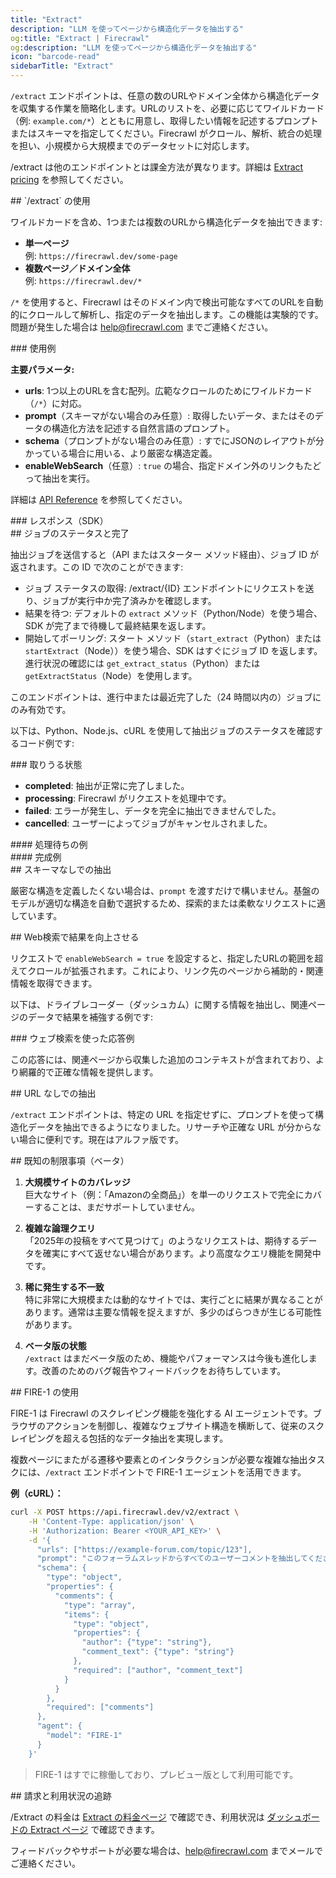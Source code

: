 ```yaml
---
title: "Extract"
description: "LLM を使ってページから構造化データを抽出する"
og:title: "Extract | Firecrawl"
og:description: "LLM を使ってページから構造化データを抽出する"
icon: "barcode-read"
sidebarTitle: "Extract"
---
```



`/extract` エンドポイントは、任意の数のURLやドメイン全体から構造化データを収集する作業を簡略化します。URLのリストを、必要に応じてワイルドカード（例: `example.com/*`）とともに用意し、取得したい情報を記述するプロンプトまたはスキーマを指定してください。Firecrawl がクロール、解析、統合の処理を担い、小規模から大規模までのデータセットに対応します。

<Info>/extract は他のエンドポイントとは課金方法が異なります。詳細は [Extract pricing](https://www.firecrawl.dev/extract#pricing) を参照してください。</Info>


<div id="using-extract">
  ## `/extract` の使用
</div>

ワイルドカードを含め、1つまたは複数のURLから構造化データを抽出できます:

- **単一ページ**  
  例: `https://firecrawl.dev/some-page`
- **複数ページ／ドメイン全体**  
  例: `https://firecrawl.dev/*`

`/*` を使用すると、Firecrawl はそのドメイン内で検出可能なすべてのURLを自動的にクロールして解析し、指定のデータを抽出します。この機能は実験的です。問題が発生した場合は [help@firecrawl.com](mailto:help@firecrawl.com) までご連絡ください。

<div id="example-usage">
  ### 使用例
</div>

<CodeGroup>

<ExtractPython />
<ExtractNode />
<ExtractCURL />

</CodeGroup>

**主要パラメータ:**

- **urls**: 1つ以上のURLを含む配列。広範なクロールのためにワイルドカード（`/*`）に対応。
- **prompt**（スキーマがない場合のみ任意）: 取得したいデータ、またはそのデータの構造化方法を記述する自然言語のプロンプト。
- **schema**（プロンプトがない場合のみ任意）: すでにJSONのレイアウトが分かっている場合に用いる、より厳密な構造定義。
- **enableWebSearch**（任意）: `true` の場合、指定ドメイン外のリンクもたどって抽出を実行。

詳細は [API Reference](https://docs.firecrawl.dev/api-reference/endpoint/extract) を参照してください。

<div id="response-sdks">
  ### レスポンス（SDK）
</div>

<ExtractOutput />

<div id="job-status-and-completion">
  ## ジョブのステータスと完了
</div>

抽出ジョブを送信すると（API またはスターター メソッド経由）、ジョブ ID が返されます。この ID で次のことができます:

- ジョブ ステータスの取得: /extract/{ID} エンドポイントにリクエストを送り、ジョブが実行中か完了済みかを確認します。
- 結果を待つ: デフォルトの `extract` メソッド（Python/Node）を使う場合、SDK が完了まで待機して最終結果を返します。
- 開始してポーリング: スタート メソッド（`start_extract`（Python）または `startExtract`（Node））を使う場合、SDK はすぐにジョブ ID を返します。進行状況の確認には `get_extract_status`（Python）または `getExtractStatus`（Node）を使用します。

<Note>
  このエンドポイントは、進行中または最近完了した（24 時間以内の）ジョブにのみ有効です。
</Note>

以下は、Python、Node.js、cURL を使用して抽出ジョブのステータスを確認するコード例です:

<CodeGroup>

<CheckExtractJobPython />
<CheckExtractJobJS />
<CheckExtractJobCURL />

</CodeGroup>

<div id="possible-states">
  ### 取りうる状態
</div>

- **completed**: 抽出が正常に完了しました。
- **processing**: Firecrawl がリクエストを処理中です。
- **failed**: エラーが発生し、データを完全に抽出できませんでした。
- **cancelled**: ユーザーによってジョブがキャンセルされました。

<div id="pending-example">
  #### 処理待ちの例
</div>

<ExtractStatusPending />

<div id="completed-example">
  #### 完成例
</div>

<ExtractStatusDone />

<div id="extracting-without-a-schema">
  ## スキーマなしでの抽出
</div>

厳密な構造を定義したくない場合は、`prompt` を渡すだけで構いません。基盤のモデルが適切な構造を自動で選択するため、探索的または柔軟なリクエストに適しています。

<CodeGroup>

<ExtractNoSchemaPython />
<ExtractNoSchemaJS />
<ExtractNoSchemaCURL />

</CodeGroup>

<ExtractNoSchemaOutput />

<div id="improving-results-with-web-search">
  ## Web検索で結果を向上させる
</div>

リクエストで `enableWebSearch = true` を設定すると、指定したURLの範囲を超えてクロールが拡張されます。これにより、リンク先のページから補助的・関連情報を取得できます。

以下は、ドライブレコーダー（ダッシュカム）に関する情報を抽出し、関連ページのデータで結果を補強する例です:

<CodeGroup>

<ExtractWebSearchPython />
<ExtractWebSearchJS />
<ExtractWebSearchCURL />

</CodeGroup>

<div id="example-response-with-web-search">
  ### ウェブ検索を使った応答例
</div>

<ExtractWebSearchOutput />

この応答には、関連ページから収集した追加のコンテキストが含まれており、より網羅的で正確な情報を提供します。

<div id="extracting-without-urls">
  ## URL なしでの抽出
</div>

`/extract` エンドポイントは、特定の URL を指定せずに、プロンプトを使って構造化データを抽出できるようになりました。リサーチや正確な URL が分からない場合に便利です。現在はアルファ版です。

<CodeGroup>

<ExtractWithoutURLsPython />
<ExtractWithoutURLsJS />
<ExtractWithoutURLsCURL />

</CodeGroup>

<div id="known-limitations-beta">
  ## 既知の制限事項（ベータ）
</div>

1. **大規模サイトのカバレッジ**  
   巨大なサイト（例：「Amazonの全商品」）を単一のリクエストで完全にカバーすることは、まだサポートしていません。

2. **複雑な論理クエリ**  
   「2025年の投稿をすべて見つけて」のようなリクエストは、期待するデータを確実にすべて返せない場合があります。より高度なクエリ機能を開発中です。

3. **稀に発生する不一致**  
   特に非常に大規模または動的なサイトでは、実行ごとに結果が異なることがあります。通常は主要な情報を捉えますが、多少のばらつきが生じる可能性があります。

4. **ベータ版の状態**  
   `/extract` はまだベータ版のため、機能やパフォーマンスは今後も進化します。改善のためのバグ報告やフィードバックをお待ちしています。

<div id="using-fire-1">
  ## FIRE-1 の使用
</div>

FIRE-1 は Firecrawl のスクレイピング機能を強化する AI エージェントです。ブラウザのアクションを制御し、複雑なウェブサイト構造を横断して、従来のスクレイピングを超える包括的なデータ抽出を実現します。

複数ページにまたがる遷移や要素とのインタラクションが必要な複雑な抽出タスクには、`/extract` エンドポイントで FIRE-1 エージェントを活用できます。

**例（cURL）：**

```bash
curl -X POST https://api.firecrawl.dev/v2/extract \
    -H 'Content-Type: application/json' \
    -H 'Authorization: Bearer <YOUR_API_KEY>' \
    -d '{
      "urls": ["https://example-forum.com/topic/123"],
      "prompt": "このフォーラムスレッドからすべてのユーザーコメントを抽出してください。",
      "schema": {
        "type": "object",
        "properties": {
          "comments": {
            "type": "array",
            "items": {
              "type": "object",
              "properties": {
                "author": {"type": "string"},
                "comment_text": {"type": "string"}
              },
              "required": ["author", "comment_text"]
            }
          }
        },
        "required": ["comments"]
      },
      "agent": {
        "model": "FIRE-1"
      }
    }'
```

> FIRE-1 はすでに稼働しており、プレビュー版として利用可能です。


<div id="billing-and-usage-tracking">
  ## 請求と利用状況の追跡
</div>

/Extract の料金は [Extract の料金ページ](https://www.firecrawl.dev/extract#pricing) で確認でき、利用状況は [ダッシュボードの Extract ページ](https://www.firecrawl.dev/app/extract) で確認できます。

フィードバックやサポートが必要な場合は、[help@firecrawl.com](mailto:help@firecrawl.com) までメールでご連絡ください。
